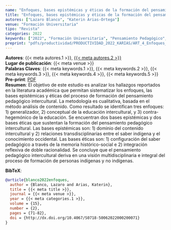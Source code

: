 ```yaml
---
name: "Enfoques, bases epistémicas y éticas de la formación del pensamiento pedagógico intercultural en contextos indígenas"
title: "Enfoques, bases epistémicas y éticas de la formación del pensamiento pedagógico intercultural en contextos indígenas"
autores: ["Lazaro Blanco", "Katerin Arias-Ortega"]
venue: "Formación Universitaria"
tipo: "Revista"
categories: 2022
keywords: ["2022", "Formación Universitaria", "Pensamiento Pedagógico", "Educación Intercultural", "Formación Inicial Docente"]
preprint: "pdfs/productividad/PRODUCTIVIDAD_2022_KARIAS/ART_4_Enfoques_FORMACION UNIVERSITARIA_Lazaro_Arias_2022_SCOPUS.pdf"
---
```

**Autores**: {{< meta autores.1 >}}, [{{< meta autores.2 >}}](../members/current/Katerin Arias-Ortega.qmd)  
**Lugar de publicación**: {{< meta venue >}}     
**Palabras Claves**: {{< meta keywords.1 >}}, {{< meta keywords.2 >}}, {{< meta keywords.3 >}}, {{< meta keywords.4 >}}, {{< meta keywords.5 >}}  
**Pre-print**: [PDF](../{{< meta preprint >}})    
**Resumen**: El objetivo de este estudio es analizar los hallazgos reportados en la literatura académica que permitan sistematizar los enfoques, las bases epistémicas y éticas del proceso de formación del pensamiento pedagógico intercultural. La metodología es cualitativa, basada en el método análisis de contenido. Como resultado se identifican tres enfoques: 1) generalizador, 2) conceptual de la educación intercultural, y 3) contra-hegemónico de la educación. Se encuentran dos bases epistémicas y dos bases éticas que sustentan la formación del pensamiento pedagógico intercultural. Las bases epistémicas son: 1) dominio del contenido intercultural y 2) relaciones transdisciplinarias entre el saber indígena y el conocimiento occidental. Las bases éticas son: 1) configuración del saber pedagógico a través de la memoria histórico-social e 2) integración reflexiva de doble racionalidad. Se concluye que el pensamiento pedagógico intercultural deriva en una visión multidisciplinaria e integral del proceso de formación de personas indígenas y no indígenas.


**BibTeX**:
```bibtex
@article{blanco2022enfoques,
  author = {Blanco, Lazaro and Arias, Katerin},
  title = {{< meta title >}},
  journal = {{< meta venue >}},
  year = {{< meta categories.1 >}},
  volume = {15},
  number = {2},
  pages = {71-82},
  doi = {http://dx.doi.org/10.4067/S0718-50062022000200071}
}
```
